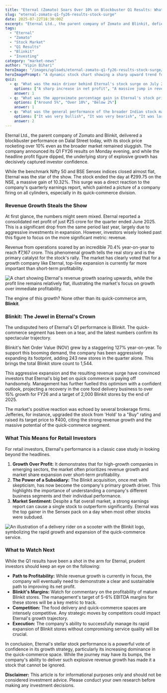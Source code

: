 ```yaml
---
title: "Eternal (Zomato) Soars Over 10% on Blockbuster Q1 Results: What's Fuelling the Rally?"
slug: "eternal-zomato-q1-fy26-results-stock-surge"
date: 2025-07-22T18:30:00Z
excerpt: "Eternal Ltd., the parent company of Zomato and Blinkit, defied a flat market to surge over 10% after announcing its Q1 FY26 results. While profits dipped, a massive revenue jump driven by its quick-commerce arm has investors buzzing. We break down what this means for you."
tags:
  - "Eternal"
  - "Zomato"
  - "Stock Market"
  - "Q1 Results"
  - "Blinkit"
  - "Investing"
category: "market-news"
author: "Vipin Bihari"
heroImage: "/images/uploads/eternal-zomato-q1-fy26-results-stock-surge/hero-image.jpg"
heroImagePrompt: "A dynamic stock chart showing a sharp upward trend for Eternal Ltd. (Zomato) stock, with the BSE Sensex index line remaining flat in the background, symbolizing its outperformance."
quiz:
  - q: "What was the main driver behind Eternal's stock surge on July 22, 2025?"
    options: ["A sharp increase in net profit", "A massive jump in revenue, led by Blinkit", "A new international acquisition"]
    answer: 1
  - q: "What was the approximate percentage gain in Eternal's stock price?"
    options: ["Around 5%", "Over 10%", "Below 2%"]
    answer: 1
  - q: "What was the general performance of the broader Indian stock market on the same day?"
    options: ["It was very bullish", "It was very bearish", "It was largely flat"]
    answer: 2
---
```


Eternal Ltd., the parent company of Zomato and Blinkit, delivered a blockbuster performance on Dalal Street today, with its stock price rocketing over 10% even as the broader market remained sluggish. The company announced its Q1 FY26 results on Monday evening, and while the headline profit figure dipped, the underlying story of explosive growth has decisively captured investor confidence.

While the benchmark Nifty 50 and BSE Sensex indices closed almost flat, Eternal was the star of the show. The stock ended the day at ₹299.75 on the NSE, a massive gain of 10.32%. This surge was a direct reaction to the company's quarterly earnings report, which painted a picture of a company firing on all cylinders, especially in its quick-commerce division.

### Revenue Growth Steals the Show

At first glance, the numbers might seem mixed. Eternal reported a consolidated net profit of just ₹25 crore for the quarter ended June 2025. This is a significant drop from the same period last year, largely due to aggressive investments in expansion. However, investors wisely looked past this figure to focus on the more significant metric: revenue.

Revenue from operations soared by an incredible 70.4% year-on-year to reach ₹7,167 crore. This phenomenal growth tells the real story and is the primary catalyst for the stock's rally. The market has clearly voted that for a growth company like Eternal, top-line expansion is currently far more important than short-term profitability.

![A chart showing Eternal's revenue growth soaring upwards, while the profit line remains relatively flat, illustrating the market's focus on growth over immediate profitability.](/images/uploads/eternal-zomato-q1-fy26-results-stock-surge/revenue-vs-profit.png)

The engine of this growth? None other than its quick-commerce arm, **Blinkit**.

### Blinkit: The Jewel in Eternal's Crown

The undisputed hero of Eternal's Q1 performance is Blinkit. The quick-commerce segment has been on a tear, and the latest numbers confirm its spectacular trajectory.

Blinkit's Net Order Value (NOV) grew by a staggering 127% year-on-year. To support this booming demand, the company has been aggressively expanding its footprint, adding 243 new stores in the quarter alone. This brings the total Blinkit store count to 1,544.

This aggressive expansion and the resulting revenue surge have convinced investors that Eternal's big bet on quick commerce is paying off handsomely. Management has further fuelled this optimism with a confident outlook, projecting a recovery in the core food delivery business to over 15% growth for FY26 and a target of 2,000 Blinkit stores by the end of 2025.

The market's positive reaction was echoed by several brokerage firms. Jefferies, for instance, upgraded the stock from 'Hold' to a "Buy" rating and raised its target price to ₹400, citing the strong revenue growth and the massive potential of the quick-commerce segment.

### What This Means for Retail Investors

For retail investors, Eternal's performance is a classic case study in looking beyond the headlines.
1.  **Growth Over Profit:** It demonstrates that for high-growth companies in emerging sectors, the market often prioritizes revenue growth and market share expansion over short-term profitability.
2.  **The Power of a Subsidiary:** The Blinkit acquisition, once met with skepticism, has now become the company's primary growth driver. This highlights the importance of understanding a company's different business segments and their individual performance.
3.  **Market Sentiment:** Despite a flat overall market, a strong earnings report can cause a single stock to outperform significantly. Eternal was the top gainer in the Sensex pack on a day when most other stocks were subdued.

![An illustration of a delivery rider on a scooter with the Blinkit logo, symbolizing the rapid growth and expansion of the quick-commerce service.](/images/uploads/eternal-zomato-q1-fy26-results-stock-surge/blinkit-growth-driver.png)

### What to Watch Next

While the Q1 results have been a shot in the arm for Eternal, prudent investors should keep an eye on the following:

*   **Path to Profitability:** While revenue growth is currently in focus, the company will eventually need to demonstrate a clear and sustainable path to improving its net profit.
*   **Blinkit's Margins:** Watch for commentary on the profitability of mature Blinkit stores. The management's target of 5-6% EBITDA margins for these stores will be a key metric to track.
*   **Competition:** The food delivery and quick-commerce spaces are intensely competitive. Any strategic moves by competitors could impact Eternal's growth trajectory.
*   **Execution:** The company's ability to successfully manage its rapid expansion of Blinkit stores without compromising service quality will be crucial.

In conclusion, Eternal's stellar stock performance is a powerful vote of confidence in its growth strategy, particularly its increasing dominance in the quick-commerce space. While the journey may have its bumps, the company's ability to deliver such explosive revenue growth has made it a stock that cannot be ignored.

**Disclaimer:** This article is for informational purposes only and should not be considered investment advice. Please conduct your own research before making any investment decisions.